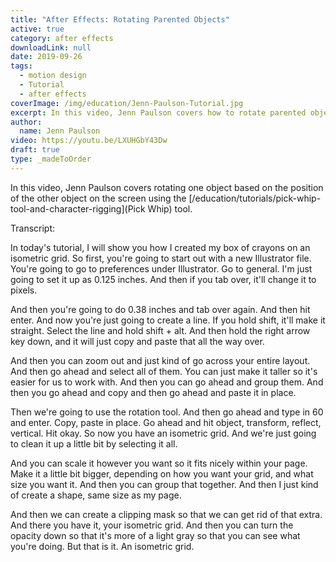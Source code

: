 ```yaml
---
title: "After Effects: Rotating Parented Objects"
active: true
category: after effects
downloadLink: null
date: 2019-09-26
tags:
  - motion design
  - Tutorial
  - after effects
coverImage: /img/education/Jenn-Paulson-Tutorial.jpg
excerpt: In this video, Jenn Paulson covers how to rotate parented objects.
author:
  name: Jenn Paulson
video: https://youtu.be/LXUHGbY43Dw
draft: true
type: _madeToOrder
---
```


In this video, Jenn Paulson covers rotating one object based on the position of the other object on the screen using the [/education/tutorials/pick-whip-tool-and-character-rigging](Pick Whip) tool.

Transcript:

In today's tutorial, I will show you how I created my box of crayons on an isometric grid. So first, you're going to start out with a new Illustrator file. You're going to go to preferences under Illustrator. Go to general. I'm just going to set it up as 0.125 inches. And then if you tab over, it'll change it to pixels.

And then you're going to do 0.38 inches and tab over again. And then hit enter. And now you're just going to create a line. If you hold shift, it'll make it straight. Select the line and hold shift + alt. And then hold the right arrow key down, and it will just copy and paste that all the way over.

And then you can zoom out and just kind of go across your entire layout. And then go ahead and select all of them. You can just make it taller so it's easier for us to work with. And then you can go ahead and group them. And then you go ahead and copy and then go ahead and paste it in place.

Then we're going to use the rotation tool. And then go ahead and type in 60 and enter. Copy, paste in place. Go ahead and hit object, transform, reflect, vertical. Hit okay. So now you have an isometric grid. And we're just going to clean it up a little bit by selecting it all.

And you can scale it however you want so it fits nicely within your page. Make it a little bit bigger, depending on how you want your grid, and what size you want it. And then you can group that together. And then I just kind of create a shape, same size as my page.

And then we can create a clipping mask so that we can get rid of that extra. And there you have it, your isometric grid. And then you can turn the opacity down so that it's more of a light gray so that you can see what you're doing. But that is it. An isometric grid.
